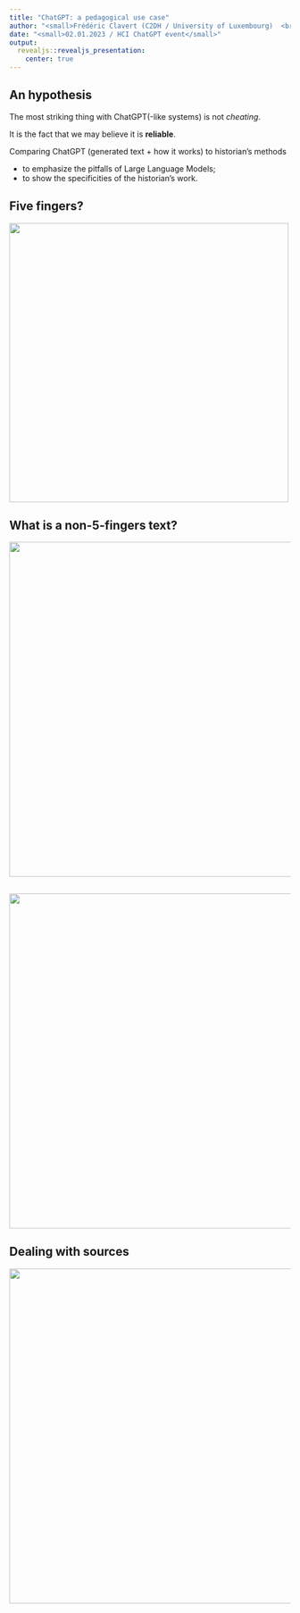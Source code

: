 ```yaml
---
title: "ChatGPT: a pedagogical use case"
author: "<small>Frédéric Clavert (C2DH / University of Luxembourg)  <br /> @inactinique@mastodon.social / frederic.clavert@uni.lu</small>"
date: "<small>02.01.2023 / HCI ChatGPT event</small>"
output:
  revealjs::revealjs_presentation:
    center: true
---
```


## An hypothesis

The most striking thing with ChatGPT(-like systems) is not *cheating*.

It is the fact that we may believe it is **reliable**.

Comparing ChatGPT (generated text + how it works) to historian's methods

- to emphasize the pitfalls of Large Language Models;
- to show the specificities of the historian's work.


## Five fingers?

<img src="img/monnet01.png" width="500px" style="border:none">

## What is a non-5-fingers text?

<img src="img/Jean_Monnet_01.jpg" width="600px" style="border:none">

## 

<img src="img/Jean_Monnet_01_annotated.jpg" width="600px" style="border:none">


## Dealing with sources

<img src="img/Jean_Monnet_04.jpg" width="600px" style="border:none">
